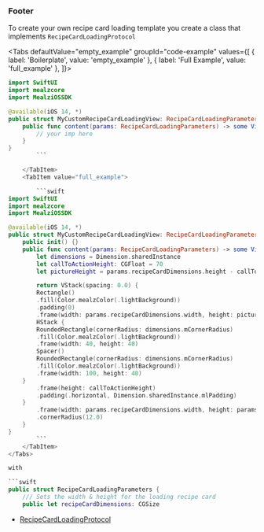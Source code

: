 
### Footer

To create your own recipe card loading template you create a class that implements `RecipeCardLoadingProtocol`

<Tabs defaultValue="empty_example" groupId="code-example"
      values={[
          { label: 'Boilerplate', value: 'empty_example' },
          { label: 'Full Example', value: 'full_example' },
      ]}>
    <TabItem value="empty_example">

```swift
import SwiftUI
import mealzcore
import MealziOSSDK

@available(iOS 14, *)
public struct MyCustomRecipeCardLoadingView: RecipeCardLoadingParameters {
    public func content(params: RecipeCardLoadingParameters) -> some View {
        // your imp here
    }
}
        ```

    </TabItem>
    <TabItem value="full_example">

        ```swift
import SwiftUI
import mealzcore
import MealziOSSDK

@available(iOS 14, *)
public struct MyCustomRecipeCardLoadingView: RecipeCardLoadingParameters {
    public init() {}
    public func content(params: RecipeCardLoadingParameters) -> some View {
        let dimensions = Dimension.sharedInstance
        let callToActionHeight: CGFloat = 70
        let pictureHeight = params.recipeCardDimensions.height - callToActionHeight

        return VStack(spacing: 0.0) {
        Rectangle()
        .fill(Color.mealzColor(.lightBackground))
        .padding(0)
        .frame(width: params.recipeCardDimensions.width, height: pictureHeight)
        HStack {
        RoundedRectangle(cornerRadius: dimensions.mCornerRadius)
        .fill(Color.mealzColor(.lightBackground))
        .frame(width: 40, height: 40)
        Spacer()
        RoundedRectangle(cornerRadius: dimensions.mCornerRadius)
        .fill(Color.mealzColor(.lightBackground))
        .frame(width: 100, height: 40)
    }
        .frame(height: callToActionHeight)
        .padding(.horizontal, Dimension.sharedInstance.mlPadding)
    }
        .frame(width: params.recipeCardDimensions.width, height: params.recipeCardDimensions.height)
        .cornerRadius(12.0)
    }
}
        ```
    </TabItem>
</Tabs>

with

```swift
public struct RecipeCardLoadingParameters {
    /// Sets the width & height for the loading recipe card
    public let recipeCardDimensions: CGSize
```

- [RecipeCardLoadingProtocol](https://miamtech.github.io/MealziOSSDKRelease/documentation/mealziossdk/recipecardloadingprotocol)